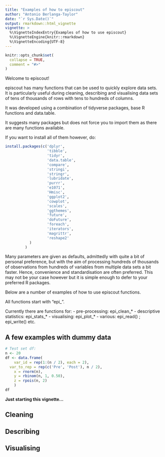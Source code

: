 ```yaml
---
title: "Examples of how to episcout"
author: "Antonio Berlanga-Taylor"
date: "`r Sys.Date()`"
output: rmarkdown::html_vignette
vignette: >
  %\VignetteIndexEntry{Examples of how to use episcout}
  %\VignetteEngine{knitr::rmarkdown}
  %\VignetteEncoding{UTF-8}
---
```


```r
knitr::opts_chunk$set(
  collapse = TRUE,
  comment = "#>"
)
```

Welcome to episcout!

episcout has many functions that can be used to quickly explore data sets. It is particularly useful during cleaning, describing and visualising data sets of tens of thousands of rows with tens to hundreds of columns.

It was developed using a combination of tidyverse packages, base R functions and data.table.

It suggests many packages but does not force you to import them as there are many functions available.

If you want to install all of them however, do:

```r
install.packages(c('dplyr',
                   'tibble',
                   'tidyr',
                   'data.table',
                   'compare',
                   'stringi',
                   'stringr',
                   'lubridate',
                   'purrr',
                   'e1071',
                   'Hmisc',
                   'ggplot2',
                   'cowplot',
                   'scales',
                   'ggthemes',
                   'future',
                   'doFuture',
                   'foreach',
                   'iterators',
                   'magrittr',
                   'reshape2'
		   )
		 )
```

Many parameters are given as defaults, admittedly with quite a bit of personal preference, but with the aim of processing hundreds of thousands of observations from hundreds of variables from multiple data sets a bit faster. Hence, convenience and standardisation are often preferred. This may not be your case however but it is simple enough to defer to your preferred R packages.

Below are a number of examples of how to use episcout functions.

All functions start with "epi\_".

Currently there are functions for:
- pre-processing: epi\_clean\_\*
- descriptive statistics: epi\_stats\_\*
- visualising: epi\_plot\_\*
- various: epi\_read() ; epi\_write() etc.

## A few examples with dummy data

```r
# Test set df:
n <- 20
df <- data.frame(
	var_id = rep(1:(n / 2), each = 2),
  var_to_rep = rep(c('Pre', 'Post'), n / 2),
	x = rnorm(n),
	y = rbinom(n, 1, 0.50),
	z = rpois(n, 2)
	)
df
```


**Just starting this vignette...**

## Cleaning

## Describing

## Visualising

